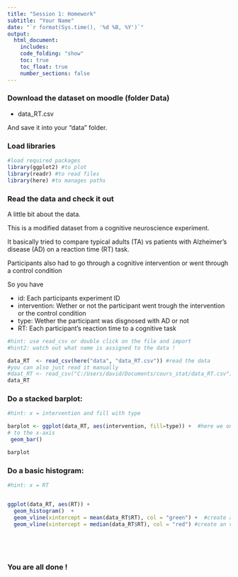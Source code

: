 ```yaml
---
title: "Session 1: Homework"
subtitle: "Your Name"
date: "`r format(Sys.time(), '%d %B, %Y')`"
output:
  html_document:
    includes:
    code_folding: "show"
    toc: true
    toc_float: true
    number_sections: false
---
```


### Download the dataset on moodle (folder Data)

- data_RT.csv

And save it into your "data" folder.


### Load libraries

```r
#load required packages
library(ggplot2) #to plot
library(readr) #to read files
library(here) #to manages paths

```


### Read the data and check it out

A little bit about the data.

This is a modified dataset from a cognitive neuroscience experiment.

It basically tried to compare typical adults (TA) vs patients with Alzheimer's disease (AD) on a reaction time (RT) task. 

Participants also had to go through a cognitive intervention or went through a control condition

So you have

- id: Each participants experiment ID
- intervention: Wether or not the participant went trough the intervention or the control condition
- type: Wether the participant was disgnosed with AD or not
- RT: Each participant's reaction time to a cognitive task


```r

#hint: use read_csv or double click on the file and import
#hint2: watch out what name is assigned to the data !

data_RT  <- read_csv(here("data", "data_RT.csv")) #read the data
#you can also just read it manually
#daat_RT <- read_csv("C:/Users/david/Documents/cours_stat/data_RT.csv")
data_RT


```



### Do a stacked barplot: 


```r

#hint: x = intervention and fill with type

barplot <- ggplot(data_RT, aes(intervention, fill=type)) +  #here we only need on variable so ggplot will automatically assign it to
# to the x-axis
 geom_bar()

barplot

```

### Do a basic histogram: 

```r

#hint: x = RT


ggplot(data_RT, aes(RT)) + 
  geom_histogram()  + 
  geom_vline(xintercept = mean(data_RT$RT), col = "green") +  #create an vertical line at the mean
  geom_vline(xintercept = median(data_RT$RT), col = "red") #create an vertical line at + 1 sd






```

### You are all done !